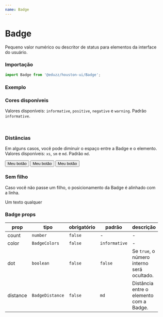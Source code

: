 ```yaml
---
name: Badge
---
```





# Badge

Pequeno valor numérico ou descritor de status para elementos da interface do usuário.

### Importação

```js
import Badge from '@eduzz/houston-ui/Badge';
```

### Exemplo

<Playground>
  <IconButton>
    <Badge>
      <Icon />
    </Badge>
  </IconButton>
  <IconButton>
    <Badge count={9}>
      <Icon />
    </Badge>
  </IconButton>
  <IconButton>
    <Badge count={101}>
      <Icon />
    </Badge>
  </IconButton>
</Playground>

### Cores disponíveis

Valores disponíveis: `informative`, `positive`, `negative` e `warning`. Padrão `informative`.

<Playground>
  <IconButton>
    <Badge count={101}>
      <Icon />
    </Badge>
  </IconButton>
  <IconButton>
    <Badge count={101} color='positive'>
      <Icon />
    </Badge>
  </IconButton>
  <IconButton>
    <Badge count={101} color='negative'>
      <Icon />
    </Badge>
  </IconButton>
  <IconButton>
    <Badge count={101} color='warning'>
      <Icon />
    </Badge>
  </IconButton>
  <br />
  <IconButton>
    <Badge dot>
      <Icon />
    </Badge>
  </IconButton>
  <IconButton>
    <Badge dot color='positive'>
      <Icon />
    </Badge>
  </IconButton>
  <IconButton>
    <Badge dot color='negative'>
      <Icon />
    </Badge>
  </IconButton>
  <IconButton>
    <Badge dot color='warning'>
      <Icon />
    </Badge>
  </IconButton>
</Playground>

### Distâncias

Em alguns casos, você pode diminuir o espaço entre a Badge e o elemento. Valores disponíveis: `xs`, `sm` e `md`. Padrão `md`.

<Playground>
  <div style={{ display: 'inline-flex', gap: 16 }}>
    <Badge count={101} distance='xs'>
      <Button>Meu botão</Button>
    </Badge>
    <Badge count={101} distance='sm'>
      <Button>Meu botão</Button>
    </Badge>
    <Badge count={101} distance='md'>
      <Button>Meu botão</Button>
    </Badge>
  </div>
</Playground>

### Sem filho

Caso você não passe um filho, o posicionamento da Badge é alinhado com a linha.

<Playground>
  <div style={{ display: 'inline-flex', gap: 8 }}>
    <Typography>Um texto qualquer</Typography>
    <Badge count={101} />
  </div>
</Playground>

### Badge props

| prop     | tipo            | obrigatório | padrão        | descrição                                  |
| -------- | --------------- | ----------- | ------------- | ------------------------------------------ |
| count    | `number`        | `false`     | -             | -                                          |
| color    | `BadgeColors`   | `false`     | `informative` | -                                          |
| dot      | `boolean`       | `false`     | `false`       | Se `true`, o número interno será ocultado. |
| distance | `BadgeDistance` | `false`     | `md`          | Distância entre o elemento com a Badge.    |
